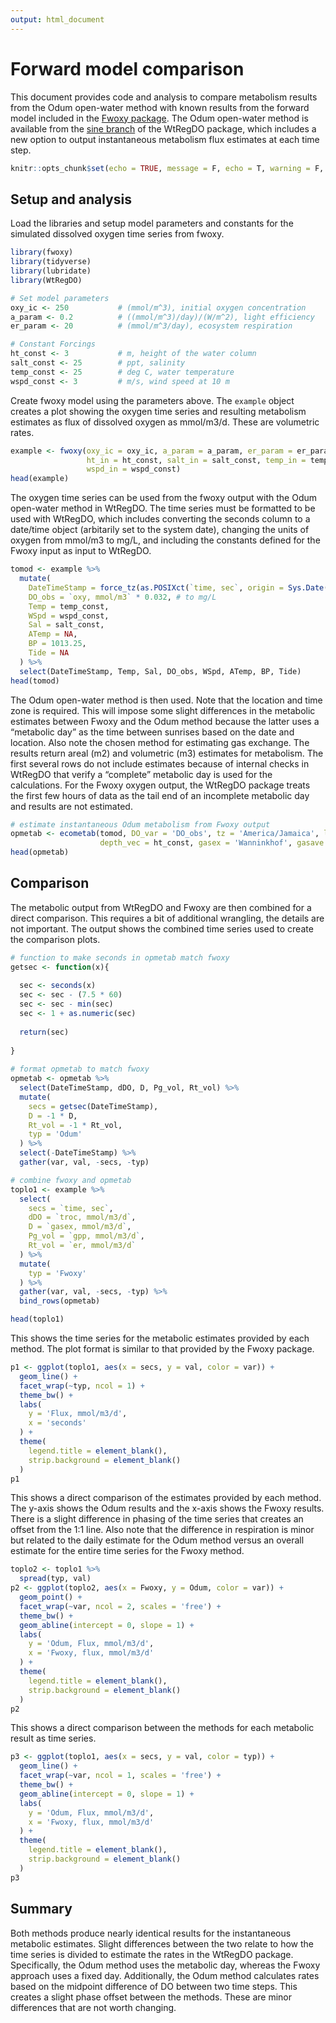 ```yaml
---
output: html_document
---
```


# Forward model comparison 

This document provides code and analysis to compare metabolism results from the Odum open-water method with known results from the forward model included in the [Fwoxy package](https://github.com/jmarriola/fwoxy).  The Odum open-water method is available from the [sine branch](https://github.com/fawda123/WtRegDO/tree/sine) of the WtRegDO package, which includes a new option to output instantaneous metabolism flux estimates at each time step.  

```r
knitr::opts_chunk$set(echo = TRUE, message = F, echo = T, warning = F, fig.height = 6, fig.width = 8)
```

## Setup and analysis

Load the libraries and setup model parameters and constants for the simulated dissolved oxygen time series from fwoxy.

```r
library(fwoxy)
library(tidyverse)
library(lubridate)
library(WtRegDO)

# Set model parameters
oxy_ic <- 250           # (mmol/m^3), initial oxygen concentration
a_param <- 0.2          # ((mmol/m^3)/day)/(W/m^2), light efficiency
er_param <- 20          # (mmol/m^3/day), ecosystem respiration

# Constant Forcings
ht_const <- 3           # m, height of the water column
salt_const <- 25        # ppt, salinity
temp_const <- 25        # deg C, water temperature
wspd_const <- 3         # m/s, wind speed at 10 m
```

Create fwoxy model using the parameters above.  The `example` object creates a plot showing the oxygen time series and resulting metabolism estimates as flux of dissolved oxygen as mmol/m3/d.  These are volumetric rates.

```r
example <- fwoxy(oxy_ic = oxy_ic, a_param = a_param, er_param = er_param, 
                 ht_in = ht_const, salt_in = salt_const, temp_in = temp_const,
                 wspd_in = wspd_const)
head(example)
```

The oxygen time series can be used from the fwoxy output with the Odum open-water method in WtRegDO. The time series must be formatted to be used with WtRegDO, which includes converting the seconds column to a date/time object (arbitarily set to the system date), changing the units of oxygen from mmol/m3 to mg/L, and including the constants defined for the Fwoxy input as input to WtRegDO.  

```r
tomod <- example %>% 
  mutate(
    DateTimeStamp = force_tz(as.POSIXct(`time, sec`, origin = Sys.Date(), tz = 'UTC'), tzone = 'America/Jamaica'),
    DO_obs = `oxy, mmol/m3` * 0.032, # to mg/L
    Temp = temp_const, 
    WSpd = wspd_const,
    Sal = salt_const, 
    ATemp = NA, 
    BP = 1013.25, 
    Tide = NA
  ) %>% 
  select(DateTimeStamp, Temp, Sal, DO_obs, WSpd, ATemp, BP, Tide)
head(tomod)
```

The Odum open-water method is then used.  Note that the location and time zone is required.  This will impose some slight differences in the metabolic estimates between Fwoxy and the Odum method because the latter uses a "metabolic day" as the time between sunrises based on the date and location.  Also note the chosen method for estimating gas exchange.  The results return areal (m2) and volumetric (m3) estimates for metabolism.  The first several rows do not include estimates because of internal checks in WtRegDO that verify a "complete" metabolic day is used for the calculations.  For the Fwoxy oxygen output, the WtRegDO package treats the first few hours of data as the tail end of an incomplete metabolic day and results are not estimated. 

```r
# estimate instantaneous Odum metabolism from Fwoxy output
opmetab <- ecometab(tomod, DO_var = 'DO_obs', tz = 'America/Jamaica', lat = 29.75, long = -85, depth_val = NULL, 
                    depth_vec = ht_const, gasex = 'Wanninkhof', gasave = 'instant', metab_units = 'mmol', instant = T)  
head(opmetab)
```

## Comparison

The metabolic output from WtRegDO and Fwoxy are then combined for a direct comparison. This requires a bit of additional wrangling, the details are not important.  The output shows the combined time series used to create the comparison plots. 

```r
# function to make seconds in opmetab match fwoxy
getsec <- function(x){
  
  sec <- seconds(x)
  sec <- sec - (7.5 * 60)
  sec <- sec - min(sec)
  sec <- 1 + as.numeric(sec)
  
  return(sec)
    
}
 
# format opmetab to match fwoxy
opmetab <- opmetab %>%  
  select(DateTimeStamp, dDO, D, Pg_vol, Rt_vol) %>% 
  mutate(
    secs = getsec(DateTimeStamp),
    D = -1 * D, 
    Rt_vol = -1 * Rt_vol, 
    typ = 'Odum'
  ) %>% 
  select(-DateTimeStamp) %>% 
  gather(var, val, -secs, -typ)

# combine fwoxy and opmetab
toplo1 <- example %>%
  select(
    secs = `time, sec`, 
    dDO = `troc, mmol/m3/d`, 
    D = `gasex, mmol/m3/d`,
    Pg_vol = `gpp, mmol/m3/d`,
    Rt_vol = `er, mmol/m3/d`
  ) %>% 
  mutate(
    typ = 'Fwoxy'
  ) %>% 
  gather(var, val, -secs, -typ) %>% 
  bind_rows(opmetab)

head(toplo1)
```

This shows the time series for the metabolic estimates provided by each method.  The plot format is similar to that provided by the Fwoxy package.  

```r
p1 <- ggplot(toplo1, aes(x = secs, y = val, color = var)) + 
  geom_line() +
  facet_wrap(~typ, ncol = 1) +
  theme_bw() + 
  labs(
    y = 'Flux, mmol/m3/d', 
    x = 'seconds'
  ) +
  theme(
    legend.title = element_blank(), 
    strip.background = element_blank()
  )
p1
```

This shows a direct comparison of the estimates provided by each method. The y-axis shows the Odum results and the x-axis shows the Fwoxy results.  There is a slight difference in phasing of the time series that creates an offset from the 1:1 line. Also note that the difference in respiration is minor but related to the daily estimate for the Odum method versus an overall estimate for the entire time series for the Fwoxy method.

```r
toplo2 <- toplo1 %>% 
  spread(typ, val)
p2 <- ggplot(toplo2, aes(x = Fwoxy, y = Odum, color = var)) + 
  geom_point() +
  facet_wrap(~var, ncol = 2, scales = 'free') +
  theme_bw() + 
  geom_abline(intercept = 0, slope = 1) +
  labs(
    y = 'Odum, Flux, mmol/m3/d', 
    x = 'Fwoxy, flux, mmol/m3/d'
  ) +
  theme(
    legend.title = element_blank(), 
    strip.background = element_blank()
  )
p2
```

This shows a direct comparison between the methods for each metabolic result as time series.

```r
p3 <- ggplot(toplo1, aes(x = secs, y = val, color = typ)) + 
  geom_line() +
  facet_wrap(~var, ncol = 1, scales = 'free') +
  theme_bw() + 
  geom_abline(intercept = 0, slope = 1) +
  labs(
    y = 'Odum, Flux, mmol/m3/d', 
    x = 'Fwoxy, flux, mmol/m3/d'
  ) +
  theme(
    legend.title = element_blank(), 
    strip.background = element_blank()
  )
p3
```

## Summary

Both methods produce nearly identical results for the instantaneous metabolic estimates.  Slight differences between the two relate to how the time series is divided to estimate the rates in the WtRegDO package.  Specifically, the Odum method uses the metabolic day, whereas the Fwoxy approach uses a fixed day.  Additionally, the Odum method calculates rates based on the midpoint difference of DO between two time steps.  This creates a slight phase offset between the methods.  These are minor differences that are not worth changing.  